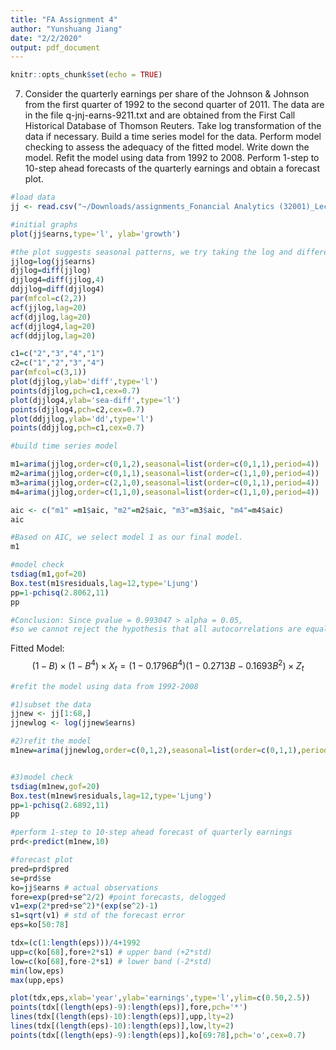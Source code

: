 ```yaml
---
title: "FA Assignment 4"
author: "Yunshuang Jiang"
date: "2/2/2020"
output: pdf_document
---
```


```r
knitr::opts_chunk$set(echo = TRUE)
```

7. Consider the quarterly earnings per share of the Johnson & Johnson from the first quarter of 1992 to the second quarter of 2011. The data are in the file q-jnj-earns-9211.txt and are obtained from the First Call Historical Database of Thomson Reuters. Take log transformation of the data if necessary. Build a time series model for the data. Perform model checking to assess the adequacy of the fitted model. Write down the model. Refit the model using data from 1992 to 2008. Perform 1-step to 10-step ahead forecasts of the quarterly earnings and obtain a forecast plot.

```r
#load data
jj <- read.csv("~/Downloads/assignments_Fonancial Analytics (32001)_Lecture 4_q-jnj-earns-9211.txt", sep="")

#initial graphs 
plot(jj$earns,type='l', ylab='growth') 

#the plot suggests seasonal patterns, we try taking the log and difference of the earnings
jjlog=log(jj$earns)
djjlog=diff(jjlog)
djjlog4=diff(jjlog,4)
ddjjlog=diff(djjlog4)
par(mfcol=c(2,2))
acf(jjlog,lag=20)
acf(djjlog,lag=20)
acf(djjlog4,lag=20)
acf(ddjjlog,lag=20)

c1=c("2","3","4","1")
c2=c("1","2","3","4")
par(mfcol=c(3,1))
plot(djjlog,ylab='diff',type='l')
points(djjlog,pch=c1,cex=0.7)
plot(djjlog4,ylab='sea-diff',type='l')
points(djjlog4,pch=c2,cex=0.7)
plot(ddjjlog,ylab='dd',type='l')
points(ddjjlog,pch=c1,cex=0.7) 

```

```r
#build time series model

m1=arima(jjlog,order=c(0,1,2),seasonal=list(order=c(0,1,1),period=4))
m2=arima(jjlog,order=c(0,1,1),seasonal=list(order=c(1,1,0),period=4))
m3=arima(jjlog,order=c(2,1,0),seasonal=list(order=c(0,1,1),period=4))
m4=arima(jjlog,order=c(1,1,0),seasonal=list(order=c(1,1,0),period=4))

aic <- c("m1" =m1$aic, "m2"=m2$aic, "m3"=m3$aic, "m4"=m4$aic)
aic

#Based on AIC, we select model 1 as our final model. 
m1

#model check 
tsdiag(m1,gof=20) 
Box.test(m1$residuals,lag=12,type='Ljung')
pp=1-pchisq(2.8062,11)
pp

#Conclusion: Since pvalue = 0.993047 > alpha = 0.05, 
#so we cannot reject the hypothesis that all autocorrelations are equal to zero.
```


Fitted Model:
$$(1-B) \times (1-B^4) \times X_t = (1 -0.1796B^4)(1 -0.2713B  -0.1693B^2) \times Z_t$$ 


```r
#refit the model using data from 1992-2008

#1)subset the data
jjnew <- jj[1:68,]
jjnewlog <- log(jjnew$earns)

#2)refit the model
m1new=arima(jjnewlog,order=c(0,1,2),seasonal=list(order=c(0,1,1),period=4))


#3)model check 
tsdiag(m1new,gof=20) 
Box.test(m1new$residuals,lag=12,type='Ljung')
pp=1-pchisq(2.6892,11)
pp

```

```r
#perform 1-step to 10-step ahead forecast of quarterly earnings
prd<-predict(m1new,10)

#forecast plot
pred=prd$pred
se=prd$se
ko=jj$earns # actual observations
fore=exp(pred+se^2/2) #point forecasts, delogged
v1=exp(2*pred+se^2)*(exp(se^2)-1)
s1=sqrt(v1) # std of the forecast error
eps=ko[50:78]

tdx=(c(1:length(eps)))/4+1992
upp=c(ko[68],fore+2*s1) # upper band (+2*std)
low=c(ko[68],fore-2*s1) # lower band (-2*std)
min(low,eps)
max(upp,eps)

plot(tdx,eps,xlab='year',ylab='earnings',type='l',ylim=c(0.50,2.5))
points(tdx[(length(eps)-9):length(eps)],fore,pch='*')
lines(tdx[(length(eps)-10):length(eps)],upp,lty=2)
lines(tdx[(length(eps)-10):length(eps)],low,lty=2)
points(tdx[(length(eps)-9):length(eps)],ko[69:78],pch='o',cex=0.7)

```

